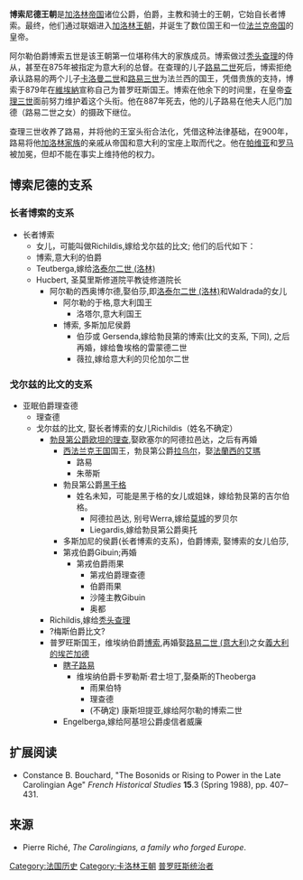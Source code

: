 {{copyedit|time=2017-01-02T13:17:17+00:00}}
{{refimprove|time=2017-01-02T13:17:17+00:00}}
'''博索尼德王朝'''是[[加洛林帝国|加洛林帝国]]诸位公爵，伯爵，主教和骑士的王朝，它始自长者博索。最终，他们通过联姻进入[[加洛林王朝|加洛林王朝]]，并诞生了数位国王和一位[[法兰克王国|法兰克帝国]]的皇帝。

阿尔勒伯爵博索五世是该王朝第一位堪称伟大的家族成员。博索做过[[秃头查理|秃头查理]]的侍从，甚至在875年被指定为意大利的总督。在查理的儿子[[路易二世|路易二世]]死后，博索拒绝承认路易的两个儿子[[卡洛曼二世|卡洛曼二世]]和[[路易三世|路易三世]]为法兰西的国王，凭借贵族的支持，博索于879年在[[維埃納|維埃納]]宣称自己为普罗旺斯国王。博索在他余下的时间里，在皇帝[[胖子查理|查理三世]]面前努力维护着这个头衔。他在887年死去，他的儿子路易在他夫人厄门加德（路易二世之女）的摄政下继位。

查理三世收养了路易，并将他的王室头衔合法化，凭借这种法律基础，在900年，路易将他[[卡洛林王朝|加洛林家族]]的亲戚从帝国和意大利的宝座上取而代之。他在[[帕维亚|帕维亚]]和[[罗马|罗马]]被加冕，但却不能在事实上维持他的权力。

== 博索尼德的支系 ==

=== 长者博索的支系 ===
* 长者博索
** 女儿，可能叫做Richildis,嫁给戈尔兹的比文; 他们的后代如下：
** 博索,意大利的伯爵
** Teutberga,嫁给[[洛泰尔二世_(洛林)|洛泰尔二世 (洛林)]]
** Hucbert, 圣莫里斯修道院平教徒修道院长
*** 阿尔勒的西奥博尔德,娶伯莎,即[[洛泰尔二世_(洛林)|洛泰尔二世 (洛林)]]和Waldrada的女儿
**** 阿尔勒的于格,意大利国王
***** 洛塔尔,意大利国王
**** 博索, 多斯加尼侯爵
***** 伯莎或 Gersenda,嫁给勃艮第的博索(比文的支系, 下同), 之后再婚，嫁给鲁埃格的雷蒙德二世
***** 薇拉,嫁给意大利的贝伦加尔二世

=== 戈尔兹的比文的支系 ===
* 亚眠伯爵理查德
** 理查德
** 戈尔兹的比文, 娶长者博索的女儿Richildis（姓名不确定）
*** [[勃艮第公爵|勃艮第公爵]][[欧坦的理查|欧坦的理查]],娶欧塞尔的阿德拉邑达，之后有再婚
**** [[西法兰克王国|西法兰克王国]]国王，勃艮第公爵[[拉乌尔_(西法兰克国王)|拉乌尔]]，娶[[法蘭西的艾瑪|法蘭西的艾瑪]]
***** 路易
***** 朱蒂斯
**** 勃艮第公爵[[黑于格|黑于格]]
***** 姓名未知，可能是黑于格的女儿或姐妹，嫁给勃艮第的吉尔伯格。
****** 阿德拉邑达, 别号Werra,嫁给[[莫城|莫城]]的罗贝尔
****** Liegardis,嫁给勃艮第公爵奥托
**** 多斯加尼的侯爵(长者博索的支系)，伯爵博索, 娶博索的女儿伯莎,
**** 第戎伯爵Gibuin;再婚
***** 第戎伯爵雨果
****** 第戎伯爵理查德
****** 伯爵雨果
****** 沙隆主教Gibuin
****** 奥都
*** Richildis,嫁给[[秃头查理|秃头查理]]
*** ?梅斯伯爵比文?
*** 普罗旺斯国王，维埃纳伯爵[[普羅旺斯的博索|博索]],再婚娶[[路易二世_(意大利)|路易二世 (意大利)]]之女[[義大利的埃芒加德|義大利的埃芒加德]]
**** [[瞎子路易|瞎子路易]]
***** 维埃纳伯爵卡罗勒斯·君士坦丁,娶桑斯的Theoberga
****** 雨果伯特
****** 理查德
****** (不确定) 康斯坦提亚,嫁给阿尔勒的博索二世
**** Engelberga,嫁给阿基坦公爵虔信者威廉

== 扩展阅读 ==
* Constance B. Bouchard, "The Bosonids or Rising to Power in the Late Carolingian Age" ''French Historical Studies'' '''15'''.3 (Spring 1988), pp. 407–431.

== 来源 ==
* Pierre Riché, ''The Carolingians, a family who forged Europe''.
[[Category:法国历史|Category:法国历史]]
[[Category:卡洛林王朝|Category:卡洛林王朝]]
[[Category:普罗旺斯统治者|]]